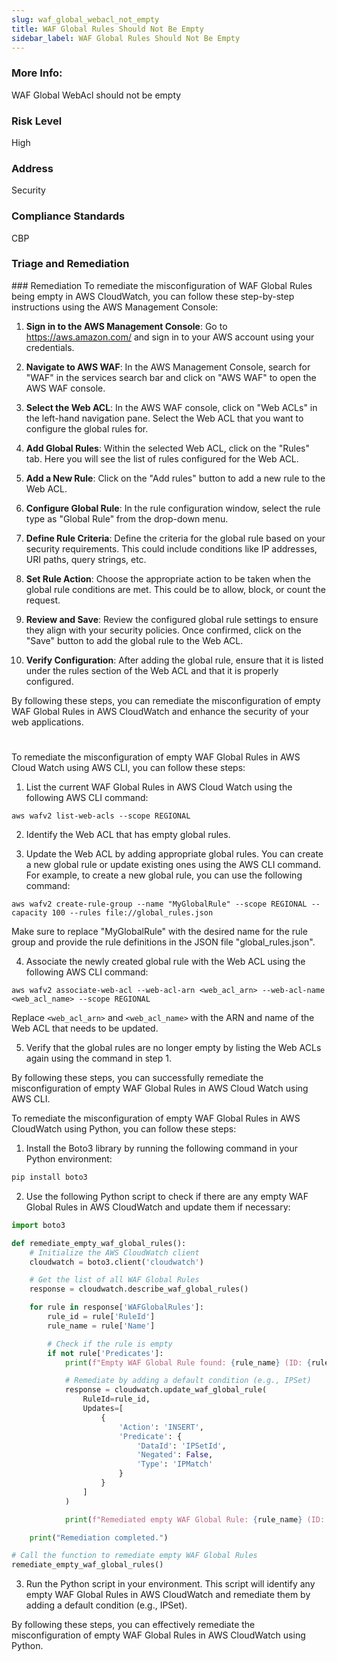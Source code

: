 ```yaml
---
slug: waf_global_webacl_not_empty
title: WAF Global Rules Should Not Be Empty
sidebar_label: WAF Global Rules Should Not Be Empty
---
```


### More Info:

WAF Global WebAcl should not be empty

### Risk Level

High

### Address

Security

### Compliance Standards

CBP


### Triage and Remediation
<Tabs>
<Tab title='Remediation'>
### Remediation
<AccordionGroup>
<Accordion title='Using Console' defaultOpen='true'>
To remediate the misconfiguration of WAF Global Rules being empty in AWS CloudWatch, you can follow these step-by-step instructions using the AWS Management Console:

1. **Sign in to the AWS Management Console**: Go to https://aws.amazon.com/ and sign in to your AWS account using your credentials.

2. **Navigate to AWS WAF**: In the AWS Management Console, search for "WAF" in the services search bar and click on "AWS WAF" to open the AWS WAF console.

3. **Select the Web ACL**: In the AWS WAF console, click on "Web ACLs" in the left-hand navigation pane. Select the Web ACL that you want to configure the global rules for.

4. **Add Global Rules**: Within the selected Web ACL, click on the "Rules" tab. Here you will see the list of rules configured for the Web ACL.

5. **Add a New Rule**: Click on the "Add rules" button to add a new rule to the Web ACL.

6. **Configure Global Rule**: In the rule configuration window, select the rule type as "Global Rule" from the drop-down menu.

7. **Define Rule Criteria**: Define the criteria for the global rule based on your security requirements. This could include conditions like IP addresses, URI paths, query strings, etc.

8. **Set Rule Action**: Choose the appropriate action to be taken when the global rule conditions are met. This could be to allow, block, or count the request.

9. **Review and Save**: Review the configured global rule settings to ensure they align with your security policies. Once confirmed, click on the "Save" button to add the global rule to the Web ACL.

10. **Verify Configuration**: After adding the global rule, ensure that it is listed under the rules section of the Web ACL and that it is properly configured.

By following these steps, you can remediate the misconfiguration of empty WAF Global Rules in AWS CloudWatch and enhance the security of your web applications.

#
</Accordion>

<Accordion title='Using CLI'>
To remediate the misconfiguration of empty WAF Global Rules in AWS Cloud Watch using AWS CLI, you can follow these steps:

1. List the current WAF Global Rules in AWS Cloud Watch using the following AWS CLI command:
```
aws wafv2 list-web-acls --scope REGIONAL
```

2. Identify the Web ACL that has empty global rules.

3. Update the Web ACL by adding appropriate global rules. You can create a new global rule or update existing ones using the AWS CLI command. For example, to create a new global rule, you can use the following command:

```
aws wafv2 create-rule-group --name "MyGlobalRule" --scope REGIONAL --capacity 100 --rules file://global_rules.json
```

Make sure to replace "MyGlobalRule" with the desired name for the rule group and provide the rule definitions in the JSON file "global_rules.json".

4. Associate the newly created global rule with the Web ACL using the following AWS CLI command:

```
aws wafv2 associate-web-acl --web-acl-arn <web_acl_arn> --web-acl-name <web_acl_name> --scope REGIONAL
```

Replace `<web_acl_arn>` and `<web_acl_name>` with the ARN and name of the Web ACL that needs to be updated.

5. Verify that the global rules are no longer empty by listing the Web ACLs again using the command in step 1.

By following these steps, you can successfully remediate the misconfiguration of empty WAF Global Rules in AWS Cloud Watch using AWS CLI.
</Accordion>

<Accordion title='Using Python'>
To remediate the misconfiguration of empty WAF Global Rules in AWS CloudWatch using Python, you can follow these steps:

1. Install the Boto3 library by running the following command in your Python environment:
```bash
pip install boto3
```

2. Use the following Python script to check if there are any empty WAF Global Rules in AWS CloudWatch and update them if necessary:

```python
import boto3

def remediate_empty_waf_global_rules():
    # Initialize the AWS CloudWatch client
    cloudwatch = boto3.client('cloudwatch')

    # Get the list of all WAF Global Rules
    response = cloudwatch.describe_waf_global_rules()

    for rule in response['WAFGlobalRules']:
        rule_id = rule['RuleId']
        rule_name = rule['Name']

        # Check if the rule is empty
        if not rule['Predicates']:
            print(f"Empty WAF Global Rule found: {rule_name} (ID: {rule_id})")

            # Remediate by adding a default condition (e.g., IPSet)
            response = cloudwatch.update_waf_global_rule(
                RuleId=rule_id,
                Updates=[
                    {
                        'Action': 'INSERT',
                        'Predicate': {
                            'DataId': 'IPSetId',
                            'Negated': False,
                            'Type': 'IPMatch'
                        }
                    }
                ]
            )

            print(f"Remediated empty WAF Global Rule: {rule_name} (ID: {rule_id})")

    print("Remediation completed.")

# Call the function to remediate empty WAF Global Rules
remediate_empty_waf_global_rules()
```

3. Run the Python script in your environment. This script will identify any empty WAF Global Rules in AWS CloudWatch and remediate them by adding a default condition (e.g., IPSet).

By following these steps, you can effectively remediate the misconfiguration of empty WAF Global Rules in AWS CloudWatch using Python.
</Accordion>

</AccordionGroup>
</Tab>
</Tabs>

